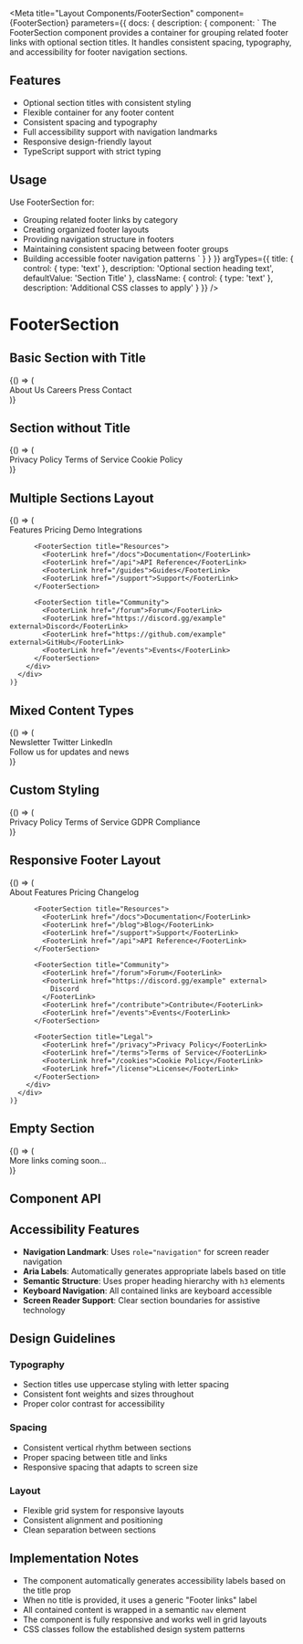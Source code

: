
<Meta
  title="Layout Components/FooterSection"
  component={FooterSection}
  parameters={{
    docs: {
      description: {
        component: `
The FooterSection component provides a container for grouping related footer links with optional section titles.
It handles consistent spacing, typography, and accessibility for footer navigation sections.

## Features

- Optional section titles with consistent styling
- Flexible container for any footer content
- Consistent spacing and typography
- Full accessibility support with navigation landmarks
- Responsive design-friendly layout
- TypeScript support with strict typing

## Usage

Use FooterSection for:
- Grouping related footer links by category
- Creating organized footer layouts
- Providing navigation structure in footers
- Maintaining consistent spacing between footer groups
- Building accessible footer navigation patterns
        `
      }
    }
  }}
  argTypes={{
    title: {
      control: { type: 'text' },
      description: 'Optional section heading text',
      defaultValue: 'Section Title'
    },
    className: {
      control: { type: 'text' },
      description: 'Additional CSS classes to apply'
    }
  }}
/>

# FooterSection

<Description of={FooterSection} />

## Basic Section with Title

<Canvas>
  <Story name="With Title">
    {() => (
      <div className="p-6 bg-background border rounded max-w-sm">
        <FooterSection title="Company">
          <FooterLink href="/about">About Us</FooterLink>
          <FooterLink href="/careers">Careers</FooterLink>
          <FooterLink href="/press">Press</FooterLink>
          <FooterLink href="/contact">Contact</FooterLink>
        </FooterSection>
      </div>
    )}
  </Story>
</Canvas>

## Section without Title

<Canvas>
  <Story name="Without Title">
    {() => (
      <div className="p-6 bg-background border rounded max-w-sm">
        <FooterSection>
          <FooterLink href="/privacy">Privacy Policy</FooterLink>
          <FooterLink href="/terms">Terms of Service</FooterLink>
          <FooterLink href="/cookies">Cookie Policy</FooterLink>
        </FooterSection>
      </div>
    )}
  </Story>
</Canvas>

## Multiple Sections Layout

<Canvas>
  <Story name="Multiple Sections">
    {() => (
      <div className="p-6 bg-background border rounded">
        <div className="grid grid-cols-1 md:grid-cols-3 gap-8">
          <FooterSection title="Product">
            <FooterLink href="/features">Features</FooterLink>
            <FooterLink href="/pricing">Pricing</FooterLink>
            <FooterLink href="/demo">Demo</FooterLink>
            <FooterLink href="/integrations">Integrations</FooterLink>
          </FooterSection>

          <FooterSection title="Resources">
            <FooterLink href="/docs">Documentation</FooterLink>
            <FooterLink href="/api">API Reference</FooterLink>
            <FooterLink href="/guides">Guides</FooterLink>
            <FooterLink href="/support">Support</FooterLink>
          </FooterSection>

          <FooterSection title="Community">
            <FooterLink href="/forum">Forum</FooterLink>
            <FooterLink href="https://discord.gg/example" external>Discord</FooterLink>
            <FooterLink href="https://github.com/example" external>GitHub</FooterLink>
            <FooterLink href="/events">Events</FooterLink>
          </FooterSection>
        </div>
      </div>
    )}
  </Story>
</Canvas>

## Mixed Content Types

<Canvas>
  <Story name="Mixed Content">
    {() => (
      <div className="p-6 bg-background border rounded max-w-sm">
        <FooterSection title="Connect">
          <FooterLink href="/newsletter">Newsletter</FooterLink>
          <FooterLink href="https://twitter.com/example" external>
            Twitter
          </FooterLink>
          <FooterLink href="https://linkedin.com/company/example" external>
            LinkedIn
          </FooterLink>
          <div className="text-sm text-muted-foreground">
            Follow us for updates and news
          </div>
        </FooterSection>
      </div>
    )}
  </Story>
</Canvas>

## Custom Styling

<Canvas>
  <Story name="Custom Style">
    {() => (
      <div className="p-6 bg-background border rounded max-w-sm">
        <FooterSection
          title="Legal"
          className="border-l-2 border-primary pl-4"
        >
          <FooterLink href="/privacy" className="text-xs">
            Privacy Policy
          </FooterLink>
          <FooterLink href="/terms" className="text-xs">
            Terms of Service
          </FooterLink>
          <FooterLink href="/gdpr" className="text-xs">
            GDPR Compliance
          </FooterLink>
        </FooterSection>
      </div>
    )}
  </Story>
</Canvas>

## Responsive Footer Layout

<Canvas>
  <Story name="Responsive Layout">
    {() => (
      <div className="p-6 bg-background border rounded">
        <div className="grid grid-cols-1 sm:grid-cols-2 lg:grid-cols-4 gap-6">
          <FooterSection title="Product">
            <FooterLink href="/about">About</FooterLink>
            <FooterLink href="/features">Features</FooterLink>
            <FooterLink href="/pricing">Pricing</FooterLink>
            <FooterLink href="/changelog">Changelog</FooterLink>
          </FooterSection>

          <FooterSection title="Resources">
            <FooterLink href="/docs">Documentation</FooterLink>
            <FooterLink href="/blog">Blog</FooterLink>
            <FooterLink href="/support">Support</FooterLink>
            <FooterLink href="/api">API Reference</FooterLink>
          </FooterSection>

          <FooterSection title="Community">
            <FooterLink href="/forum">Forum</FooterLink>
            <FooterLink href="https://discord.gg/example" external>
              Discord
            </FooterLink>
            <FooterLink href="/contribute">Contribute</FooterLink>
            <FooterLink href="/events">Events</FooterLink>
          </FooterSection>

          <FooterSection title="Legal">
            <FooterLink href="/privacy">Privacy Policy</FooterLink>
            <FooterLink href="/terms">Terms of Service</FooterLink>
            <FooterLink href="/cookies">Cookie Policy</FooterLink>
            <FooterLink href="/license">License</FooterLink>
          </FooterSection>
        </div>
      </div>
    )}
  </Story>
</Canvas>

## Empty Section

<Canvas>
  <Story name="Empty Section">
    {() => (
      <div className="p-6 bg-background border rounded max-w-sm">
        <FooterSection title="Coming Soon">
          <div className="text-sm text-muted-foreground">
            More links coming soon...
          </div>
        </FooterSection>
      </div>
    )}
  </Story>
</Canvas>

## Component API

<ArgsTable of={FooterSection} />

## Accessibility Features

- **Navigation Landmark**: Uses `role="navigation"` for screen reader navigation
- **Aria Labels**: Automatically generates appropriate labels based on title
- **Semantic Structure**: Uses proper heading hierarchy with `h3` elements
- **Keyboard Navigation**: All contained links are keyboard accessible
- **Screen Reader Support**: Clear section boundaries for assistive technology

## Design Guidelines

### Typography
- Section titles use uppercase styling with letter spacing
- Consistent font weights and sizes throughout
- Proper color contrast for accessibility

### Spacing
- Consistent vertical rhythm between sections
- Proper spacing between title and links
- Responsive spacing that adapts to screen size

### Layout
- Flexible grid system for responsive layouts
- Consistent alignment and positioning
- Clean separation between sections

## Implementation Notes

- The component automatically generates accessibility labels based on the title prop
- When no title is provided, it uses a generic "Footer links" label
- All contained content is wrapped in a semantic `nav` element
- The component is fully responsive and works well in grid layouts
- CSS classes follow the established design system patterns
